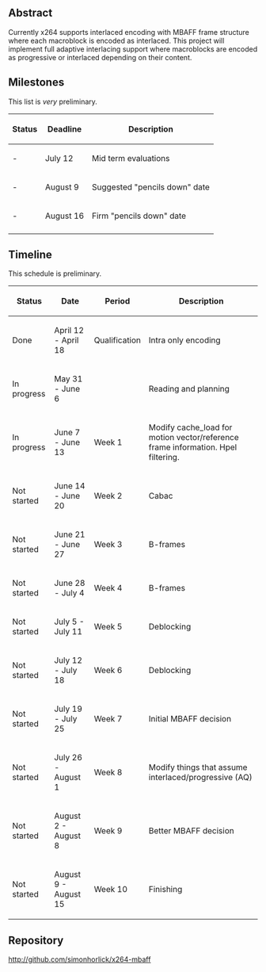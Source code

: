 {{SoCProject|year=2010|student=[[User:Simonhorlick|Simon Horlick-Loach]]|mentor=[[User:Dark_Shikari|Jason Garret-Glaser]]}}

== Abstract ==

Currently x264 supports interlaced encoding with MBAFF frame structure where each macroblock is encoded as interlaced. This project will implement full adaptive interlacing support where macroblocks are encoded as progressive or interlaced depending on their content.

== Milestones ==

This list is ''very'' preliminary.

{| class="wikitable"
! Status !! Deadline !! Description
|-
| - || July 12 || Mid term evaluations
|-
| - || August 9 || Suggested "pencils down" date
|-
| - || August 16 || Firm "pencils down" date
|-
|}

== Timeline ==

This schedule is preliminary.

{| class="wikitable"
! Status !! Date !! Period !! Description
|-
| Done || April 12 - April 18 || Qualification || Intra only encoding
|-
| In progress || May 31 - June 6 ||  || Reading and planning
|-
| In progress || June 7 - June 13 || Week 1 || Modify cache_load for motion vector/reference frame information. Hpel filtering.
|-
| Not started || June 14 - June 20 || Week 2 || Cabac
|-
| Not started || June 21 - June 27 || Week 3 || B-frames
|-
| Not started || June 28 - July 4 || Week 4 || B-frames
|-
| Not started || July 5 - July 11 || Week 5 || Deblocking
|-
| Not started || July 12 - July 18 || Week 6 || Deblocking
|-
| Not started || July 19 - July 25 || Week 7 || Initial MBAFF decision
|-
| Not started || July 26 - August 1 || Week 8 || Modify things that assume interlaced/progressive (AQ)
|-
| Not started || August 2 - August 8 || Week 9 ||  Better MBAFF decision
|-
| Not started || August 9 - August 15 || Week 10 || Finishing
|}

== Repository  ==

[http://github.com/simonhorlick/x264-mbaff http://github.com/simonhorlick/x264-mbaff]